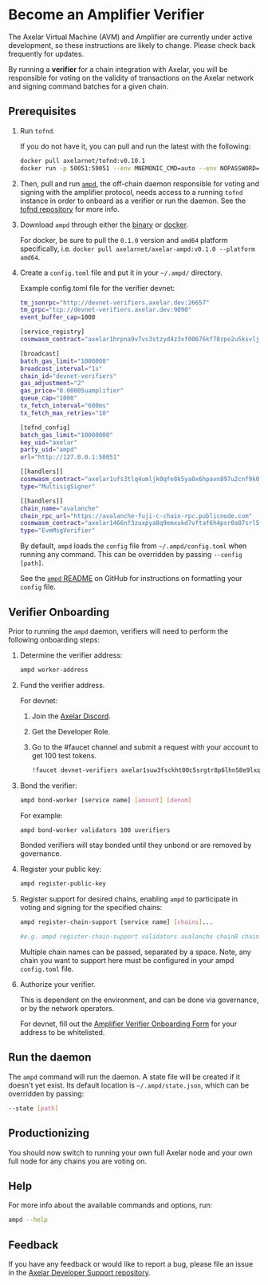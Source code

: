 # Become an Amplifier Verifier


<Callout>
The Axelar Virtual Machine (AVM) and Amplifier are currently under active development, so these instructions are likely to change. Please check back frequently for updates.
</Callout>

By running a **verifier** for a chain integration with Axelar, you will be responsible for voting on the validity of transactions on the Axelar network and signing command batches for a given chain.

## Prerequisites

1. Run `tofnd`. 

    If you do not have it, you can pull and run the latest with the following:

    ```bash
    docker pull axelarnet/tofnd:v0.10.1
    docker run -p 50051:50051 --env MNEMONIC_CMD=auto --env NOPASSWORD=true -v tofnd:/.tofnd axelarnet/tofnd:v0.10.1
    ```

1. Then, pull and run [`ampd`](https://github.com/axelarnetwork/axelar-amplifier/tree/main/ampd#worker-onboarding), the off-chain daemon responsible for voting and signing with the amplifier protocol, needs access to a running `tofnd` instance in order to onboard as a verifier or run the daemon. See the [tofnd repository](https://github.com/axelarnetwork/tofnd) for more info.

1. Download `ampd` through either the [binary](https://github.com/axelarnetwork/axelar-amplifier/releases/tag/ampd-v0.1.0) or [docker](https://hub.docker.com/r/axelarnet/axelar-ampd).

    For docker, be sure to pull the `0.1.0` version and `amd64` platform specifically, i.e. `docker pull axelarnet/axelar-ampd:v0.1.0 --platform amd64`.

1. Create a `config.toml` file and put it in your `~/.ampd/` directory. 

    Example config.toml file for the verifier devnet:

    ```bash
    tm_jsonrpc="http://devnet-verifiers.axelar.dev:26657"
    tm_grpc="tcp://devnet-verifiers.axelar.dev:9090"
    event_buffer_cap=1000

    [service_registry]
    cosmwasm_contract="axelar1hrpna9v7vs3stzyd4z3xf00676kf78zpe2u5ksvljswn2vnjp3ystlgl4x"

    [broadcast]
    batch_gas_limit="1000000"
    broadcast_interval="1s"
    chain_id="devnet-verifiers"
    gas_adjustment="2"
    gas_price="0.00005uamplifier"
    queue_cap="1000"
    tx_fetch_interval="600ms"
    tx_fetch_max_retries="10"

    [tofnd_config]
    batch_gas_limit="10000000"
    key_uid="axelar"
    party_uid="ampd"
    url="http://127.0.0.1:50051"

    [[handlers]]
    cosmwasm_contract="axelar1ufs3tlq4umljk0qfe8k5ya0x6hpavn897u2cnf9k0en9jr7qarqqa9263g"
    type="MultisigSigner"

    [[handlers]]
    chain_name="avalanche"
    chain_rpc_url="https://avalanche-fuji-c-chain-rpc.publicnode.com"
    cosmwasm_contract="axelar1466nf3zuxpya8q9emxukd7vftaf6h4psr0a07srl5zw74zh84yjq4687qd"
    type="EvmMsgVerifier"
    ```

    By default, `ampd` loads the `config` file from `~/.ampd/config.toml` when running any command. This can be overridden by passing `--config [path]`.

    See the [`ampd` README](https://github.com/axelarnetwork/axelar-amplifier/blob/main/ampd/README.md) on GitHub for instructions on formatting your `config` file.

## Verifier Onboarding

Prior to running the `ampd` daemon, verifiers will need to perform the following onboarding steps:

1. Determine the verifier address:

    ```bash
    ampd worker-address
    ```

1. Fund the verifier address.

    For devnet:

    1. Join the [Axelar Discord](https://discord.com/invite/axelar).
    1. Get the Developer Role.
    1. Go to the #faucet channel and submit a request with your account to get 100 test tokens.


        ```bash
        !faucet devnet-verifiers axelar1suw3fsckht00c5srgtr8p6lhn58e9lxq9yf5th
        ```

1. Bond the verifier:

    ```bash
    ampd bond-worker [service name] [amount] [denom]
    ```


    For example:

    ```bash
    ampd bond-worker validators 100 uverifiers
    ```

    Bonded verifiers will stay bonded until they unbond or are removed by governance.

1. Register your public key:

    ```bash
    ampd register-public-key
    ```

1. Register support for desired chains, enabling `ampd` to participate in voting and signing for the specified chains:

    ```bash
    ampd register-chain-support [service name] [chains]...

    #e.g. ampd register-chain-support validators avalanche chainB chainC
    ```

    Multiple chain names can be passed, separated by a space. Note, any chain you want to support here must be configured in your ampd `config.toml` file. 

1. Authorize your verifier. 

    This is dependent on the environment, and can be done via governance, or by the network operators.

    For devnet, fill out the [Amplifier Verifier Onboarding Form](https://docs.google.com/forms/d/e/1FAIpQLSfQQhk292yT9j8sJF5ARRIE8PpI3LjuFc8rr7xZW7posSLtJA/viewform) for your address to be whitelisted.

## Run the daemon

The `ampd` command will run the daemon. A state file will be created if it doesn't yet exist. Its default location is `~/.ampd/state.json`, which can be overridden by passing:

```bash
--state [path]
```

## Productionizing

You should now switch to running your own full Axelar node and your own full node for any chains you are voting on.

## Help

For more info about the available commands and options, run:

```bash
ampd --help
```

## Feedback

If you have any feedback or would like to report a bug, please file an issue in the [Axelar Developer Support repository](https://github.com/axelarnetwork/support/issues).
